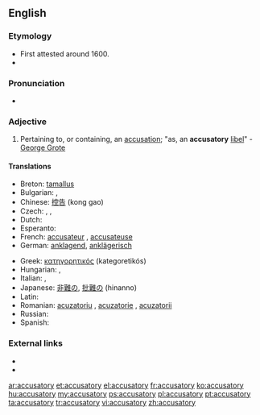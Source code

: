 ==English==

===Etymology===
* First attested around 1600.
* {{suffix|accuse|atory}}

===Pronunciation===
* {{a|US}} {{IPA|/ə.ˈkju.zə.ˌtɔɹ.i/}}

===Adjective===
{{en-adj}}

# Pertaining to, or containing, an [[accusation]]; "as, an '''accusatory''' [[libel]]" - [[w:George Grote|George Grote]]

====Translations====
{{trans-top|pertaining to, or containing, an accusation}}
* Breton: [[tamallus]]
* Bulgarian: {{t+|bg|обвинителен|m}},  {{t+|bg|обвиняващ}}
* Chinese: [[控告]] (kong gao)
* Czech: {{t-|cs|žalující}}, {{t-|cs|obviňující}}, {{t-|cs|vyčítavý}}
* Dutch: {{t+|nl|beschuldigend}}
* Esperanto: {{t-|eo|kulpiga}}
* French: [[accusateur]] {{m}}, [[accusateuse]] {{f}}
* German: [[anklagend]], [[anklägerisch]]
{{trans-mid}}
* Greek: [[κατηγορητικός]] (kategoretikós)
* Hungarian: {{t-|hu|vádló}}, {{t-|hu|vádoló}}
* Italian: {{t-|it|accusatorio|m}}, {{t-|it|accusatoria|f}}
* Japanese: [[非難]]の, [[批難]]の (hinanno)
* Latin: {{t-|la|accusatorius}}
* Romanian: [[acuzatoriu]] {{m}}, [[acuzatorie]] {{f}}, [[acuzatorii]] {{p}}
* Russian: {{t+|ru|обвинительный|sc=Cyrl|tr=obvinítel'nyj}}
* Spanish: {{t-|es|acusatorio}}
{{trans-bottom}}

===External links===
* {{R:OneLook}}
* {{R:Webster 1913}}

[[ar:accusatory]]
[[et:accusatory]]
[[el:accusatory]]
[[fr:accusatory]]
[[ko:accusatory]]
[[hu:accusatory]]
[[my:accusatory]]
[[ps:accusatory]]
[[pl:accusatory]]
[[pt:accusatory]]
[[ta:accusatory]]
[[tr:accusatory]]
[[vi:accusatory]]
[[zh:accusatory]]